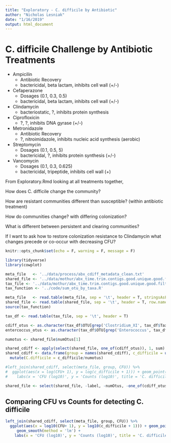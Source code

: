 ```yaml
---
title: "Exploratory - C. difficile by Antibiotic"
author: "Nicholas Lesniak"
date: "1/16/2019"
output: html_document
---
```


# C. difficile Challenge by Antibiotic Treatments

* Ampicilin
    + Antibiotic Recovery 
    + bactericidal, beta lactam, inhibits cell wall (+/-)
* Cefaperazone
    + Dosages (0.1, 0.3, 0.5)
    + bactericidal, beta lactam, inhibits cell wall (+/-)
* Clindamycin
    + bacteriostatic, ?, inhibits protein synthesis
* Ciprofloxicin
    +  ?, ?, inhibits DNA gyrase (+/-)
* Metronidazole
    + Antibiotic Recovery
    + ?, nitroimidazole, inhibits nucleic acid synthesis (aerobic)
* Streptomycin
    + Dosages (0.1, 0.5, 5)
    + bactericidal, ?, inhibits protein synthesis (+/-)
* Vancomycin
    + Dosages (0.1, 0.3, 0.625)
    + bactericidal, tripeptide, inhibits cell wall (+)

From Exploratory.Rmd looking at all treatments together, 

How does C. difficile change the community?

How are resistant communities different than susceptible? (within antibiotic treatment)

How do communities change? with differing colonization?

What is different between persistent and clearing communities?


If I want to ask how to restore colonization resistance to Clindamycin
  what changes precede or co-occur with decreasing CFU?

```r
knitr::opts_chunk$set(echo = F, warning = F, message = F)

library(tidyverse)
library(cowplot)

meta_file   <- '../data/process/abx_cdiff_metadata_clean.txt'
shared_file <- '../data/mothur/abx_time.trim.contigs.good.unique.good.filter.unique.precluster.pick.pick.pick.an.unique_list.0.03.subsample.shared'
tax_file <- '../data/mothur/abx_time.trim.contigs.good.unique.good.filter.unique.precluster.pick.pick.pick.an.unique_list.0.03.cons.taxonomy'
tax_function <- '../code/sum_otu_by_taxa.R'

meta_file   <- read.table(meta_file, sep = '\t', header = T, stringsAsFactors = F)
shared_file <- read.table(shared_file, sep = '\t', header = T, row.names = 'Group')
source(tax_function)

tax_df <- read.table(tax_file, sep = '\t', header = T)

cdiff_otus <- as.character(tax_df$OTU[grep('Clostridium_XI', tax_df$Taxonomy)])
entercoccus_otus <- as.character(tax_df$OTU[grep('Enterococcus', tax_df$Taxonomy)])

numotus <- shared_file$numOtus[1]

shared_cdiff <- apply(select(shared_file, one_of(cdiff_otus)), 1, sum)
shared_cdiff <- data.frame(group = names(shared_cdiff), c_difficile = unname(shared_cdiff), stringsAsFactors = F) %>% 
  mutate(C.difficile = c_difficile/numotus)

#left_join(shared_cdiff, select(meta_file, group, CFU)) %>% 
#  ggplot(aes(x = log(CFU+ 1), y = log(c_difficile + 1))) + geom_point() + 
#    labs(x = 'CFU (log10)', y = 'Counts (log10)', title = 'C. difficile Counts vs CFU')

shared_file <- select(shared_file, -label, -numOtus, -one_of(cdiff_otus))

```


## Comparing CFU vs Counts for detecting C. difficile


```r

left_join(shared_cdiff, select(meta_file, group, CFU)) %>% 
  ggplot(aes(x = log10(CFU+ 1), y = log10(c_difficile + 1))) + geom_point() +
     geom_smooth(method = 'lm') + 
    labs(x = 'CFU (log10)', y = 'Counts (log10)', title = 'C. difficile Counts vs CFU')


```

